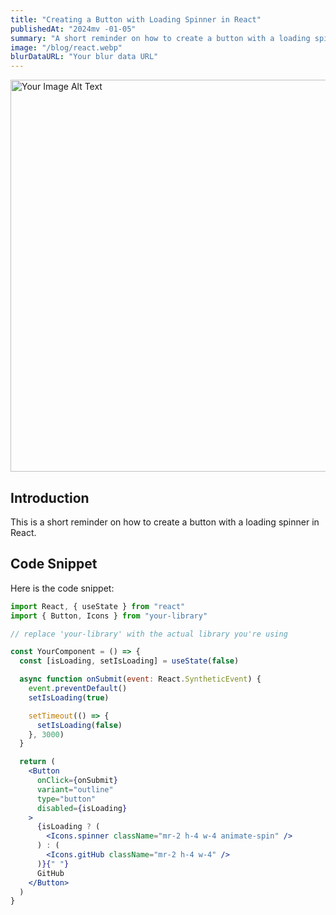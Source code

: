 ```yaml
---
title: "Creating a Button with Loading Spinner in React"
publishedAt: "2024mv -01-05"
summary: "A short reminder on how to create a button with a loading spinner in React."
image: "/blog/react.webp"
blurDataURL: "Your blur data URL"
---
```


<Image
  src="/path/to/your/banner.png"
  width="1200"
  height="627"
  alt="Your Image Alt Text"
  placeholder="blur"
  blurDataURL="Your blur data URL"
  priority
/>

## Introduction

This is a short reminder on how to create a button with a loading spinner in React.

## Code Snippet

Here is the code snippet:

```jsx
import React, { useState } from "react"
import { Button, Icons } from "your-library"

// replace 'your-library' with the actual library you're using

const YourComponent = () => {
  const [isLoading, setIsLoading] = useState(false)

  async function onSubmit(event: React.SyntheticEvent) {
    event.preventDefault()
    setIsLoading(true)

    setTimeout(() => {
      setIsLoading(false)
    }, 3000)
  }

  return (
    <Button
      onClick={onSubmit}
      variant="outline"
      type="button"
      disabled={isLoading}
    >
      {isLoading ? (
        <Icons.spinner className="mr-2 h-4 w-4 animate-spin" />
      ) : (
        <Icons.gitHub className="mr-2 h-4 w-4" />
      )}{" "}
      GitHub
    </Button>
  )
}
```
